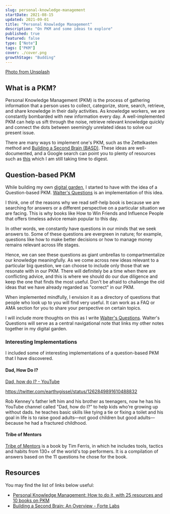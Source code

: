 ```yaml
---
slug: personal-knowledge-management
startDate: 2021-08-15
updated: 2021-09-01
title: "Personal Knowledge Management"
description: "On PKM and some ideas to explore"
published: true
featured: false
type: ["Note"]
tags: ["PKM"]
cover: ./cover.png
growthStage: "Budding"
---
```


<BasicImage
  src="https://res.cloudinary.com/wtkw/image/upload/v1629816581/waltertengcom/garden/personal-knowledge-management/cover_jfmp0s.png"
  alt="cover"
/>

[Photo from Unsplash](https://unsplash.com/photos/3E_8XgqRSps)

## What is a PKM?

Personal Knowledge Management (PKM) is the process of gathering information that a person uses to collect, categorize, store, search, retrieve, and share knowledge in their daily activities. As knowledge workers, we are constantly bombarded with new information every day. A well-implemented PKM can help us sift through the noise, retrieve relevant knowledge quickly and connect the dots between seemingly unrelated ideas to solve our present issue.

There are many ways to implement one's PKM, such as the Zettelkasten method and [Building a Second Brain (BASD)](https://fortelabs.co/blog/basboverview/). These ideas are well-documented, and a Google search can point you to plenty of resources such as [this](https://stangarfield.medium.com/personal-knowledge-management-how-to-do-it-with-25-resources-and-10-books-on-pkm-2adce0e1d05c) which I am still taking time to digest.

## Question-based PKM

While building my own [digital garden](/garden), I started to have with the idea of a Question-based PKM. [Walter's Questions](/garden/walters-questions) is an implementation of this idea.

I think, one of the reasons why we read self-help book is because we are searching for answers or a different perspective on a particular situation we are facing. This is why books like How to Win Friends and Influence People that offers timeless advice remain popular to this day.

In other words, we constantly have questions in our minds that we seek answers to. Some of these questions are evergreen in nature; for example, questions like how to make better decisions or how to manage money remains relevant across life stages.

Hence, we can see these questions as giant umbrellas to compartmentalize our knowledge meaningfully. As we come across new ideas relevant to a particular big question, we can choose to include only those that we resonate with in our PKM. There will definitely be a time when there are conflicting advice, and this is where we should do our due diligence and keep the one that finds the most useful. Don't be afraid to challenge the old ideas that we have already regarded as "correct" in our PKM.

When implemented mindfully, I envision it as a directory of questions that people who look up to you will find very useful. It can work as a FAQ or AMA section for you to share your perspective on certain topics.

I will include more thoughts on this as I write [Walter's Questions](/garden/walters-questions). Walter's Questions will serve as a central navigational note that links my other notes together in my digital garden.

### Interesting Implementations

I included some of interesting implementations of a question-based PKM that I have discovered.

#### Dad, How Do I?

[Dad, how do I? - YouTube](https://www.youtube.com/channel/UCNepEAWZH0TBu7dkxIbluDw)

https://twitter.com/earthygissel/status/1262849891610488832

Rob Kenney's father left him and his brother as teenagers, now he has his YouTube channel called "Dad, how do I?” to help kids who’re growing up without dads. he teaches basic skills like tying a tie⁠ or fixing a toilet and his goal in life is to raise good adults—not good children but good adults—because he had a fractured childhood.

#### Tribe of Mentors

[Tribe of Mentors](https://www.goodreads.com/book/show/36200111-tribe-of-mentors?from_search=true&from_srp=true&qid=z8IV6cPlVW&rank=1) is a book by Tim Ferris, in which he includes tools, tactics and habits from 130+ of the world's top performers. It is a compilation of answers based on the 11 questions he chose for the book.

## Resources

You may find the list of links below useful:

- [Personal Knowledge Management: How to do it, with 25 resources and 10 books on PKM](https://stangarfield.medium.com/personal-knowledge-management-how-to-do-it-with-25-resources-and-10-books-on-pkm-2adce0e1d05c)
- [Building a Second Brain: An Overview - Forte Labs](https://fortelabs.co/blog/basboverview/)
